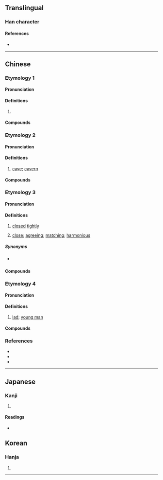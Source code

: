 {{character info}}
==Translingual==

===Han character===
{{Han char|rn=46|rad=山|as=06|sn=9|four=22601|canj=UOMR|ids=⿱山合}}

====References====
* {{Han ref|kx=0310.090|dkj=08020|dj=0610.150|hdz=10771.010|uh=5CC7|ud=23751|bh=CEA4|bd=52900}}

----

==Chinese==

===Etymology 1===
{{zh-forms}}

====Pronunciation====
{{zh-pron
|m=bā
|c=baa1
|mn=bâ
|cat=
}}

====Definitions====
{{zh-hanzi}}

# {{zh-used2|t}}

====Compounds====
{{zh-der|峇厘|中峇魯|峇峇|峇峇娘惹|峇搭人}}

===Etymology 2===
{{zh-forms|alt=𡸡}}

====Pronunciation====
{{zh-pron
|m=kè,kē
|c=hap6
|mn=
|mc=
|oc=
|ma=
|cat=n
}}

====Definitions====
{{zh-hanzi}}

# {{zh-hg}} [[cave]]; [[cavern]]

====Compounds====
{{zh-der|岌峇}}

===Etymology 3===
{{zh-forms|alt=密}}
{{rfe|zh}}

====Pronunciation====
{{zh-pron
|mn=xm,zz,tw,sg:bā/qz:bà
|cat=a
}}

====Definitions====
{{zh-hanzi}}

# {{lb|zh|Hokkien}} [[closed]] [[tightly]]
#: {{zh-x|門 關 無 峇。|The door isn't '''closed tightly'''.|TW}}
# {{lb|zh|Hokkien}} [[close]]; [[agree]]ing; [[match]]ing; [[harmonious]]
#: {{zh-x|阮 兩{nn̄g} 人 個性 真 峇。|We two have personalities that really '''match'''.|TW}}

=====Synonyms=====
* {{sense|closed tightly}} {{zh-l|密}}

====Compounds====
{{zh-der|峇斗|峇搭|搭峇|峇搭嗄|峇嗄}}

===Etymology 4===
{{zh-forms}}
{{rfe|zh|from 峇峇?}}

====Pronunciation====
{{zh-pron
|mn=pn,sg:bâ
|cat=n
}}

====Definitions====
{{zh-hanzi}}

# {{lb|zh|Malaysia|&|Singapore|_|Hokkien}} [[lad]]; [[young man]]

====Compounds====
{{zh-der|緣投峇|阿峇}}

===References===
* {{R:yue:Hanzi}}
* {{R:twedu|B00814}}
* {{thcwd|4872}}

----

==Japanese==

===Kanji===
{{ja-kanji|grade=|rs=山06}}

# {{rfdef|ja|sort=山06}}

====Readings====
* {{ja-readings|on=[[こう]] (kō), [[ごう]] (gō)|kun=}}

==Korean==

===Hanja===
{{ko-hanja|hangeul=바}}

# {{hanja form of|[[Baba|'''바''']]바[[Nyonya|뇨냐]]}}
----